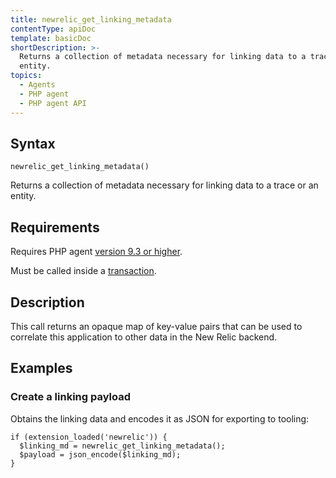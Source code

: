 ```yaml
---
title: newrelic_get_linking_metadata
contentType: apiDoc
template: basicDoc
shortDescription: >-
  Returns a collection of metadata necessary for linking data to a trace or an
  entity.
topics:
  - Agents
  - PHP agent
  - PHP agent API
---
```


## Syntax

```
newrelic_get_linking_metadata()
```

Returns a collection of metadata necessary for linking data to a trace or an entity.

## Requirements

Requires PHP agent [version 9.3 or higher](https://docs.newrelic.com/docs/release-notes/agent-release-notes/php-release-notes).

Must be called inside a [transaction](https://docs.newrelic.com/docs/accounts-partnerships/education/getting-started-new-relic/glossary#transaction).

## Description

This call returns an opaque map of key-value pairs that can be used to correlate this application to other data in the New Relic backend.

## Examples

### Create a linking payload

Obtains the linking data and encodes it as JSON for exporting to tooling:

```
if (extension_loaded('newrelic')) {
  $linking_md = newrelic_get_linking_metadata();
  $payload = json_encode($linking_md);
}
```

